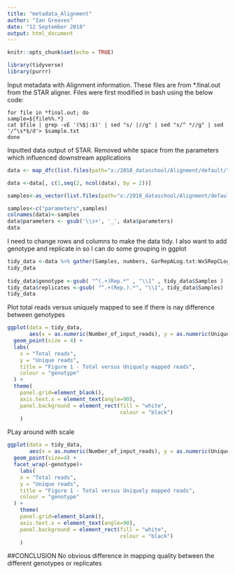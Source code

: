```yaml
---
title: "metadata_Alignment"
author: "Ian Greaves"
date: "12 September 2018"
output: html_document
---
```


```r
knitr::opts_chunk$set(echo = TRUE)
```

```r
library(tidyverse)
library(purrr)
```

Input metadata with Alignment information.   These files are from *.final.out from the STAR aligner.  Files were first modified in bash using the below code:

```
for file in *final.out; do
sample=${file%%.*}
cat $file | grep -vE '(%$|:$)' | sed "s/ |//g" | sed "s/^ *//g" | sed '/^\s*$/d'> $sample.txt
done
```
Inputted data output of STAR.  Removed white space from the parameters which influenced downstream applications
```r
data <- map_dfc(list.files(path="x:/2018_dataschool/Alignment/default/", pattern="Log.txt", full.names = TRUE), read_tsv, col_names = FALSE)

data <-data[, c(1,seq(2, ncol(data), by = 2))]

samples<-as_vector(list.files(path="x:/2018_dataschool/Alignment/default/", pattern="Log.txt"))

samples<-c("parameters",samples)
colnames(data)<-samples
data$parameters <- gsub('\\s+', '_', data$parameters)
data
```

I need to change rows and columns to make the data tidy.  I also want to add genotype and replicate in so I can do some grouping in ggplot
```r
tidy_data <-data %>% gather(Samples, numbers, GarRepALog.txt:WxSRepCLog.txt) %>% spread(parameters, numbers)
tidy_data
  
tidy_data$genotype <-gsub( "^(.+)Rep.*" , "\\1" , tidy_data$Samples )
tidy_data$replicates <-gsub( "^.+(Rep.).*", "\\1", tidy_data$Samples)
tidy_data
```
Plot total reads versus uniquely mapped to see if there is nay difference between genotypes
```r
ggplot(data = tidy_data,
       aes(x = as.numeric(Number_of_input_reads), y = as.numeric(Uniquely_mapped_reads_number), colour = genotype, shape = replicates)) +
  geom_point(size = 4) +
  labs(
    x = "Total reads",
    y = "Unique reads",
    title = "Figure 1 - Total versus Uniquely mapped reads",
    colour = "genotype"
  ) +
  theme(
    panel.grid=element_blank(),
    axis.text.x = element_text(angle=90),
    panel.background = element_rect(fill = "white",
                                    colour = "black")
    )
```
PLay around with scale
```r
ggplot(data = tidy_data,
       aes(x = as.numeric(Number_of_input_reads), y = as.numeric(Uniquely_mapped_reads_number), colour = genotype, shape = replicates)) +
  geom_point(size=4) +
  facet_wrap(~genotype)+
    labs(
    x = "Total reads",
    y = "Unique reads",
    title = "Figure 1 - Total versus Uniquely mapped reads",
    colour = "genotype"
  ) +
    theme(
    panel.grid=element_blank(),
    axis.text.x = element_text(angle=90),
    panel.background = element_rect(fill = "white",
                                    colour = "black")
    )
```
##CONCLUSION
No obvious difference in mapping quality between the different genotypes or replicates






